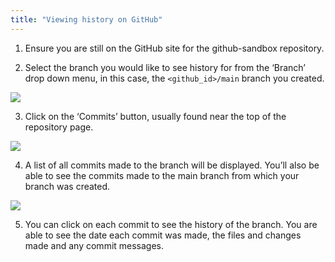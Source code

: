 ```yaml
---
title: "Viewing history on GitHub"
---
```


1.  Ensure you are still on the GitHub site for the github-sandbox repository. 

2.  Select the branch you would like to see history for from the 'Branch' drop down menu, in this case, the `<github_id>/main` branch you created. 

![](images/viewing_branches_drop_down.png){fig-alt="Image shows a screengrab of the git-academy-sandbox repository, with the branches drop-down selected"}

3.  Click on the 'Commits' button, usually found near the top of the repository page.

![](images/commits_button.png){fig-alt="Screenshot of the git-academy-sandbox repository, highlighting the 'Commits' button that appears when a branch is selected."}

4.  A list of all commits made to the branch will be displayed. You'll also be able to see the commits made to the main branch from which your branch was created. 

![](images/commit_list.png){fig-alt="Screenshot of the git-academy-sandbox repository, showing the commit list for the selected branch."}

5. You can click on each commit to see the history of the branch. You are able to see the date each commit was made, the files and changes made and any commit messages.

